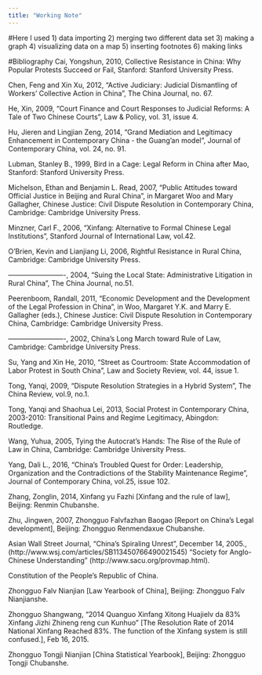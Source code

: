 ```yaml
---
title: "Working Note"
---
```

#Here I used
1) data importing
2) merging two different data set
3) making a graph
4) visualizing data on a map
5) inserting footnotes
6) making links

#Bibliography
Cai, Yongshun, 2010, Collective Resistance in China: Why Popular Protests Succeed or Fail, 
Stanford: Stanford University Press.

Chen, Feng and Xin Xu, 2012, "Active Judiciary: Judicial Dismantling of Workers' Collective 
Action in China", The China Journal, no. 67.

He, Xin, 2009, "Court Finance and Court Responses to Judicial Reforms: A Tale of Two Chinese 
Courts", Law & Policy, vol. 31, issue 4.

Hu, Jieren and Lingjian Zeng, 2014, "Grand Mediation and Legitimacy Enhancement in 
Contemporary China - the Guang'an model", Journal of Contemporary China, vol. 24, 
no. 91.

Lubman, Stanley B., 1999, Bird in a Cage: Legal Reform in China after Mao, Stanford: Stanford 
University Press.

Michelson, Ethan and Benjamin L. Read, 2007, "Public Attitudes toward Official Justice in 
Beijing and Rural China", in Margaret Woo and Mary Gallagher, Chinese Justice: Civil 
Dispute Resolution in Contemporary China, Cambridge: Cambridge University Press.

Minzner, Carl F., 2006, "Xinfang: Alternative to Formal Chinese Legal Institutions", Stanford 
Journal of International Law, vol.42.

O'Brien, Kevin and Lianjiang Li, 2006, Rightful Resistance in Rural China, Cambridge: 
Cambridge University Press.

-------------------------, 2004, "Suing the Local State: Administrative Litigation in 
Rural China", The China Journal, no.51.

Peerenboom, Randall, 2011, "Economic Development and the Development of the Legal 
Profession in China", in Woo, Margaret Y.K. and Marry E. Gallagher (eds.), Chinese 
Justice: Civil Dispute Resolution in Contemporary China, Cambridge: Cambridge 
University Press.

-------------------------, 2002, China's Long March toward Rule of Law, Cambridge: Cambridge 
University Press.

Su, Yang and Xin He, 2010, "Street as Courtroom: State Accommodation of Labor Protest in 
South China", Law and Society Review, vol. 44, issue 1.

Tong, Yanqi, 2009, "Dispute Resolution Strategies in a Hybrid System", The China Review, 
vol.9, no.1.

Tong, Yanqi and Shaohua Lei, 2013, Social Protest in Contemporary China, 2003-2010: 
Transitional Pains and Regime Legitimacy, Abingdon: Routledge.

Wang, Yuhua, 2005, Tying the Autocrat's Hands: The Rise of the Rule of Law in China, 
Cambridge: Cambridge University Press.

Yang, Dali L., 2016, “China’s Troubled Quest for Order: Leadership, Organization and the 
Contradictions of the Stability Maintenance Regime”, Journal of Contemporary China, 
vol.25, issue 102.

Zhang, Zonglin, 2014, Xinfang yu Fazhi [Xinfang and the rule of law], Beijing: Renmin 
Chubanshe.

Zhu, Jingwen, 2007, Zhongguo Falvfazhan Baogao [Report on China's Legal development], 
Beijing: Zhongguo Renmendaxue Chubanshe.

Asian Wall Street Journal, "China's Spiraling Unrest", December 14, 2005., 
(http://www.wsj.com/articles/SB113450766490021545)
"Society for Anglo-Chinese Understanding" (http://www.sacu.org/provmap.html).

Constitution of the People's Republic of China.

Zhongguo Falv Nianjian [Law Yearbook of China], Beijing: Zhongguo Falv Nianjianshe.

Zhongguo Shangwang, “2014 Quanguo Xinfang Xitong Huajielv da 83% Xinfang Jizhi Zhineng 
reng cun Kunhuo” [The Resolution Rate of 2014 National Xinfang Reached 83%. The 
function of the Xinfang system is still confused.], Feb 16, 2015.

Zhongguo Tongji Nianjian [China Statistical Yearbook], Beijing: Zhongguo Tongji Chubanshe.

